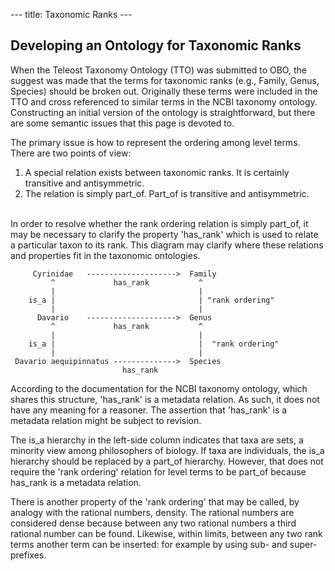 ---
title: Taxonomic Ranks
---

== Developing an Ontology for Taxonomic Ranks ==

When the Teleost Taxonomy Ontology (TTO) was submitted to OBO, the suggest was made that the terms for taxonomic ranks (e.g., Family, Genus, Species) should be broken out.  Originally these terms were included in the TTO and cross referenced to similar terms in the NCBI taxonomy ontology.  Constructing an initial version of the ontology is straightforward, but there are some semantic issues that this page is devoted to.  

The primary issue is how to represent the ordering among level terms.  There are two points of view:
<ol>
<li>A special relation exists between taxonomic ranks.  It is certainly transitive and antisymmetric.
<li>The relation is simply part_of.  Part_of is transitive and antisymmetric.
</ol>
<br>
In order to resolve whether the rank ordering relation is simply part_of, it may be necessary to clarify the property 'has_rank' which is used to relate a particular taxon to its rank.  This diagram may clarify where these relations and properties fit in the taxonomic ontologies.

      Cyrinidae   -------------------->  Family
          ^             has_rank           ^
          |                                |
     is_a |                                | "rank ordering"
          |                                |
       Davario    -------------------->  Genus
          ^             has_rank           ^
          |                                |
     is_a |                                |  "rank ordering"
          |                                |
  Davario aequipinnatus -------------->  Species
                          has_rank

According to the documentation for the NCBI taxonomy ontology, which shares this structure, 'has_rank' is a metadata relation.  As such, it does not have any meaning for a reasoner.  The assertion that 'has_rank' is a metadata relation might be subject to revision.

The is_a hierarchy in the left-side column indicates that taxa are sets, a minority view among philosophers of biology.  If taxa are individuals, the is_a hierarchy should be replaced by a part_of hierarchy.  However, that does not require the 'rank ordering' relation for level terms to be part_of because has_rank is a metadata relation.

There is another property of the 'rank ordering' that may be called, by analogy with the rational numbers, density.  The rational numbers are considered dense because between any two rational numbers a third rational number can be found.  Likewise, within limits, between any two rank terms another term can be inserted: for example by using sub- and super- prefixes.